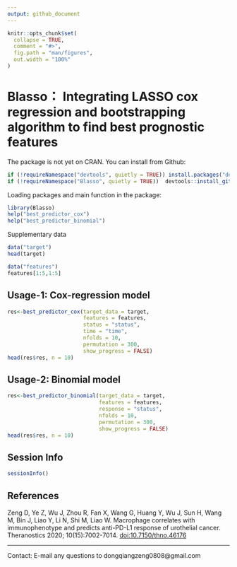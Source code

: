 ```yaml
---
output: github_document
---
```


<!-- README.md is generated from README.Rmd. Please edit that file -->

```r
knitr::opts_chunk$set(
  collapse = TRUE,
  comment = "#>",
  fig.path = "man/figures",
  out.width = "100%"
)
```

# Blasso： Integrating LASSO cox regression and bootstrapping algorithm to find best prognostic features


The package is not yet on CRAN. You can install from Github:

```r

if (!requireNamespace("devtools", quietly = TRUE)) install.packages("devtools")
if (!requireNamespace("Blasso", quietly = TRUE))  devtools::install_github("DongqiangZeng0808/Blasso")

```

Loading packages and main function in the package:
```r

library(Blasso) 
help("best_predictor_cox")
help("best_predictor_binomial")

```

Supplementary data

```r
data("target")
head(target)

data("features")
features[1:5,1:5]

```

## Usage-1: Cox-regression model

```r

res<-best_predictor_cox(target_data = target, 
                        features = features, 
                        status = "status",
                        time = "time",
                        nfolds = 10,
                        permutation = 300,
                        show_progress = FALSE)
head(res$res, n = 10)

```


## Usage-2: Binomial model

```r

res<-best_predictor_binomial(target_data = target, 
                             features = features,
                             response = "status",
                             nfolds = 10,
                             permutation = 300,
                             show_progress = FALSE)
head(res$res, n = 10)

```

## Session Info

```r
sessionInfo()
```


## References

Zeng D, Ye Z, Wu J, Zhou R, Fan X, Wang G, Huang Y, Wu J, Sun H, Wang M, Bin J, Liao Y, Li N, Shi M, Liao W. Macrophage correlates with immunophenotype and predicts anti-PD-L1 response of urothelial cancer. Theranostics 2020; 10(15):7002-7014. [doi:10.7150/thno.46176](http://www.thno.org/v10p7002.html)

---------
Contact:
E-mail any questions to dongqiangzeng0808@gmail.com
